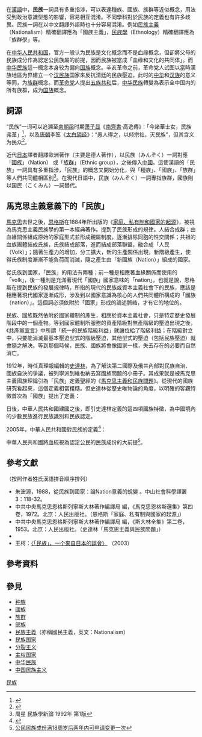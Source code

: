 {{About|漢語語境中的民族|'''民族'''的其他意思|民族 (消歧義)|'''人'''的其他意思|人 (消歧義)|'''民'''的其他意思|民|'''族'''的其他意思|族}}
{{Distinguish|國族|族群|人種}}
{{人类学}}

在[[漢語|漢語]]中，'''民族'''一詞具有多重指涉，可以表達種族、國族、族群等近似概念，用法受到政治意識型態的影響，容易相互混淆。不同學科對於民族的定義也有許多歧異。民族一詞在以中文翻譯外語時也十分容易混淆。例如[[民族主義|民族主義]]（Nationalism）精確翻譯應為「國族主義」，[[民族學|民族學]]（Ethnology）精確翻譯應為「族群學」等。

在[[中华人民共和国|中华人民共和国]]，官方一般认为民族是文化概念而不是血缘概念，但卻將父母的民族成分作為認定公民族屬的前提，因而民族被當成「血缘和文化的共同体」。而[[中华民族|中华民族]]這一概念本身较为偏向[[国族|国族]]概念。辛亥革命之前，革命党人试图以當時漢族地區为界建立一个[[汉民族|汉民族]]国家來反抗清廷的民族壓迫，此时的[[中华|中华]]和[[汉族|汉族]]的意义等同，为[[族群|族群]]概念。而[[中華革命黨|革命党]]人提出[[五族共和|五族共和]]后，[[中华民族|中华民族]]轉變為表示全中国内的所有族群，成为[[国族|国族]]概念。

== 詞源 ==
“民族”一词可以追溯至[[南朝梁|南朝梁]]时期[[萧子显|萧子显]]《[[南齊書|南齊書]]·高逸傳》：「今諸華士女，民族弗革」<ref>{{cite journal |author1=邸永君 |title=“民族”一词见于《南齐书》 |journal=民族研究 |date=2004 |issue=3 |pages=98-99}}</ref>，以及[[唐朝|唐朝]]李筌《[[神机制敌太白阴经|太白阴经]]》：“愚人得之，以倾宗社，灭民族”，但其含义为民众<ref>{{cite journal |author1=茹莹 |title=汉语"民族"一词在我国的最早出现 |journal=世界民族 |date=2001 |issue=6 |page=1}}</ref>。

近代[[日本|日本]]譯者翻譯歐洲著作（主要是德人著作），以民族（みんぞく）一詞對應 「[[國族|國族]]」（Nation） 或「[[族群|族群]]」（Ethnic group），之後傳入[[中國|中國]]。這使漢語的「民族」一詞具有多重指涉，「民族」的概念又開始分化，與「種族」、「國族」、「族群」等人們共同體相區別<ref>周星 民族學新論 1992年 第1版</ref>。在現代日語中，民族（みんぞく）一詞專指族群，國族則以国民（こくみん）一詞替代。

==馬克思主義意義下的「民族」==
[[馬克思|馬克思]]去世之後，[[恩格斯|恩格斯]]在1884年所出版的《[[家庭、私有制和國家的起源|家庭、私有制和國家的起源]]》，被視為馬克思主義民族學的第一本經典著作。提到了民族形成的規律。人結合成群；由血緣關係組成原始的家庭型式並形成親屬制度，逐漸排除同胞的性交關係；共祖的血族團體結成氏族，氏族結成部落，進而結成部落聯盟，融合成「人民（Volk）」；隨著生產力的增加，分工擴大，新的生產關係出現，新階級產生，使得氏族制度漸漸不能負荷而消滅，隨之產生由「新國族（Nation）」組成的國家。

從氏族到國家，「民族」的用法有兩種；前一種是相應著血緣關係而使用的「volk」，後一種則是充滿著現代「國族」國家意味的「nation」。也就是說，恩格斯在提到民族的發展規律時，所指的現代的民族或資本主義社會下的民族，應該是相應著現代國家逐漸成形，涉及到以國家意識為核心的人們共同體所構成的「國族（nation）」。這個詞必須依附於「國家」形成的論述脈絡，才有它的地位的。

民族、國族既然依附於國家體制的產生，相應於資本主義社會，只是特定歷史發展階段中的一個產物。等到國家體制所服務的資產階級對無產階級的壓迫出現之後，《[[共產黨宣言|共產黨宣言]]》中所謂「統一的民族階級利益」就讓位給了階級利益；在階級對立中，只要能消滅最基本壓迫型式的階級壓迫，其他型式的壓迫（包括民族壓迫）就會隨之解決。等到那個時候，民族、國族將會像國家一樣，失去存在的必要而自然消亡。

1912年，時任真理報編輯的[[史達林|史達林]]，為了解決第二國際及俄共內部對民族自治、國族自決的爭議，被列寧派到維也納去寫國族問題的小冊子。其成果就是被馬克思主義國族理論引為「民族」定義聖經的《[[馬克思主義和民族問題|馬克思主義和民族問題]]》。從現代的國族研究看起來，這個定義相當粗糙。但史達林從歷史唯物論的角度，以明確的客觀特徵首次為「國族」提出了定義：

{{quote|國族是人們在歷史上形成的一個有''共同語言''、''共同地域''、''共同經濟生活'' 以及''表現於共同文化上的共同心理素質'' 的穩定的共同體。

國族也和任何歷史現象一樣，是受變化法則支配的，它有自己的歷史，有自己的始末。......只有一切特徵都具備才算是一個國族。

國族不是普通的歷史範疇，而是一定時代即資本主義上升時代的歷史範疇。
}}

日後，中華人民共和國建國之後，即引史達林定義的這四項國族特徵，為中國境內的少數民族進行民族識別和民族認定。

2005年，中華人民共和國對民族的定義<ref>{{Cite web |url=http://theory.people.com.cn/GB/14820097.html |title=民族概念：民族纲领政策的理论基础 |access-date=2018-03-06 |archive-url=https://web.archive.org/web/20180306202810/http://theory.people.com.cn/GB/14820097.html |archive-date=2018-03-06 |dead-url=yes }}</ref>：
{{quote|民族是在一定的历史发展阶段形成的稳定的人们共同体。一般来说，民族在历史渊源、生产方式、语言、文化、风俗习惯以及心理认同等方面具有共同的特征。有的民族在形成和发展的过程中，宗教起着重要作用。}}

中華人民共和國將血統視為認定公民的民族成份的大前提<ref>[https://web.archive.org/web/20180524095554/http://www.xinhuanet.com/politics/2015-12/31/c_128587018.htm 公民民族成份满18周岁后两年内可申请变更一次]</ref>。


==參考文獻==
（按照作者姓氏漢語拼音順序排列）
*朱浤源，1988，從民族到國家：論Nation意義的蛻變 。中山社會科學譯叢 3：118-32。
*中共中央馬克思恩格斯列寧斯大林著作編譯局 編，《馬克思恩格斯選集》第四卷，1972。北京：人民出版社。（恩格斯「家庭、私有制與國家的起源」）
*中共中央馬克思恩格斯列寧斯大林著作編譯局 編，《斯大林全集》第二卷，1953。北京：人民出版社。（史達林「馬克思主義與民族問題」）
* {{cite book | title=自由主義、民族主義與國家認同 | publisher=揚智文化 | author=江宜樺 | authorlink=江宜樺 | year=1998 | location=台北 | isbn=957-8446-66-7 | ref=harv}}
*王柯：[http://www.aisixiang.com/data/56815.html 〈「民族」，一个來自日本的誤會〉] {{Wayback|url=http://www.aisixiang.com/data/56815.html |date=20180126125837 }}（2003）

==參考資料==
{{Reflist}}

==參見==
{{div col|3}}
*[[种族|种族]]
*[[國族|國族]]
*[[族群|族群]]
*[[部族|部族]]
*[[民族主義|民族主義]]（亦稱國民主義，英文：Nationalism）
*[[民族国家|民族国家]]
*[[分裂主义|分裂主义]]
*[[主权国家|主权国家]]
*[[中华民族|中华民族]]
*[[中国民族主义|中国民族主义]]

{{div col end}}

[[Category:民族|]]